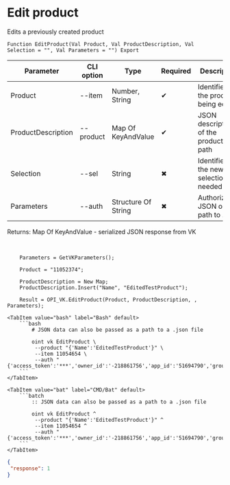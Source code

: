 ﻿---
sidebar_position: 5
description: Edit product and other functions to work with VK in the Open Integration Package, a free open-source integration library for 1C:Enterprise 8, OneScript and CLI
keywords: [1C, 1С, 1С:Enterprise, 1С:Enterprise 8.3, API, Integration, Services, Exchange, OneScript, CLI, VK]
---


# Edit product
 Edits a previously created product



`Function EditProduct(Val Product, Val ProductDescription, Val Selection = "", Val Parameters = "") Export`

  | Parameter | CLI option | Type | Required | Description |
  |-|-|-|-|-|
  | Product | --item | Number, String | &#x2714; | Identifier of the product being edited |
  | ProductDescription | --product | Map Of KeyAndValue | &#x2714; | JSON description of the product or path |
  | Selection | --sel | String | &#x2716; | Identifier of the new selection, if needed |
  | Parameters | --auth | Structure Of String | &#x2716; | Authorization JSON or path to .json |

  
  Returns:  Map Of KeyAndValue - serialized JSON response from VK

<br/>




```bsl title="1C:Enterprise/OneScript code example"
    Parameters = GetVKParameters();

    Product = "11052374";

    ProductDescription = New Map;
    ProductDescription.Insert("Name", "EditedTestProduct");

    Result = OPI_VK.EditProduct(Product, ProductDescription, , Parameters);
```
 

 <Tabs>
  
    <TabItem value="bash" label="Bash" default>
        ```bash
            # JSON data can also be passed as a path to a .json file
            
            oint vk EditProduct \
             --product "{'Name':'EditedTestProduct'}" \
             --item 11054654 \
             --auth "{'access_token':'***','owner_id':'-218861756','app_id':'51694790','group_id':'218861756'}"
        ```
    </TabItem>
  
    <TabItem value="bat" label="CMD/Bat" default>
        ```batch
            :: JSON data can also be passed as a path to a .json file
            
            oint vk EditProduct ^
             --product "{'Name':'EditedTestProduct'}" ^
             --item 11054654 ^
             --auth "{'access_token':'***','owner_id':'-218861756','app_id':'51694790','group_id':'218861756'}"
        ```
    </TabItem>
</Tabs>


```json title="Result"
{
 "response": 1
}
```
